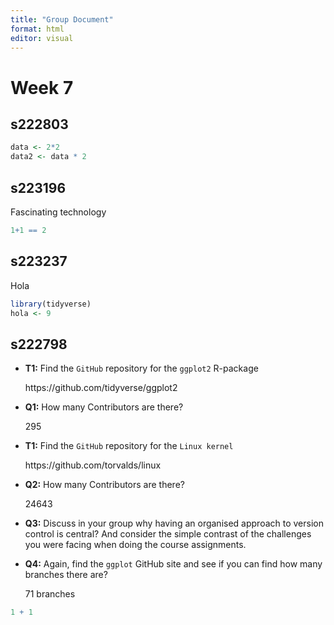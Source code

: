 ```yaml
---
title: "Group Document"
format: html
editor: visual
---
```


# Week 7

## s222803

```r
data <- 2*2
data2 <- data * 2
```

## s223196

Fascinating technology

```r
1+1 == 2
```

## s223237

Hola

```r
library(tidyverse)
hola <- 9
```

## s222798

-   **T1:** Find the `GitHub` repository for the `ggplot2` R-package

    https://github.com/tidyverse/ggplot2

-   **Q1:** How many Contributors are there?

    295

-   **T1:** Find the `GitHub` repository for the `Linux kernel`

    https://github.com/torvalds/linux

-   **Q2:** How many Contributors are there?

    24643

-   **Q3:** Discuss in your group why having an organised approach to version control is central? And consider the simple contrast of the challenges you were facing when doing the course assignments.

```{=html}
<!-- -->
```
-   **Q4:** Again, find the `ggplot` GitHub site and see if you can find how many branches there are?

    71 branches

```r
1 + 1
```
